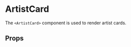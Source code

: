 


<Meta title="synth-ui|ArtistCard" component={ArtistCard} />

# ArtistCard

The `<ArtistCard>` component is used to render artist cards.

<Preview withToolbar>
  <Story name="intro">
    <Fragment>
      <Box margin="@spacing.4" style={{ width: 'calc(20% - 15px)'}}>
        <ArtistCard
          artist={{
            avatar: avatarVertical,
            genres: [
              {
                id: '02lsmxs',
                name: 'Proggesive Rock',
              },
              {
                id: 'x92os5a',
                name: 'Melodic Metalcore',
              },
            ],
            id: 'os312sk',
            rating: 2,
            stageName: 'The Rock Group',
          }}
        />
      </Box>
      <Box margin="@spacing.4" style={{ width: 'calc(30% - 15px)'}}>
        <ArtistCard
          artist={{
            avatar: avatarHorizontal,
            genres: [
              {
                id: '02lsmxs',
                name: 'EDM',
              },
              {
                id: 'x92os5a',
                name: 'Ambient',
              },
            ],
            id: 'os312sk',
            rating: 4.12,
            stageName: 'DJ Fake',
          }}
        />
      </Box>
      <Box margin="@spacing.4" style={{ width: 'calc(55% - 15px)'}}>
        <ArtistCard
          artist={{
            avatar: avatarVertical,
            genres: [
              {
                id: '02lsmxs',
                name: 'Rap',
              },
              {
                id: 'x92os5a',
                name: 'Trap',
              },
            ],
            id: 'os312sk',
            rating: 1.25,
            stageName: 'MonsterJamz Promax',
          }}
        />
      </Box>
    </Fragment>
  </Story>
</Preview>

## Props

<Props of={ArtistCard} />
